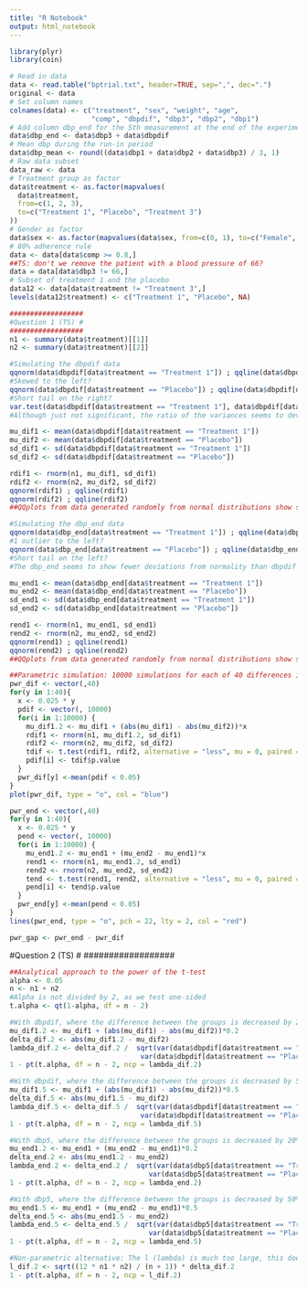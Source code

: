 ---
title: "R Notebook"
output: html_notebook
---



```{r}
library(plyr)
library(coin)

```


```{r}
# Read in data
data <- read.table("bptrial.txt", header=TRUE, sep=",", dec=".")
original <- data
# Set column names
colnames(data) <- c("treatment", "sex", "weight", "age",
                    "comp", "dbpdif", "dbp3", "dbp2", "dbp1")
# Add column dbp_end for the 5th measurement at the end of the experiment
data$dbp_end <- data$dbp3 + data$dbpdif
# Mean dbp during the run-in period
data$dbp_mean <- round((data$dbp1 + data$dbp2 + data$dbp3) / 3, 1)
# Raw data subset
data_raw <- data
# Treatment group as factor
data$treatment <- as.factor(mapvalues(
  data$treatment,
  from=c(1, 2, 3),
  to=c("Treatment 1", "Placebo", "Treatment 3")
))
# Gender as factor
data$sex <- as.factor(mapvalues(data$sex, from=c(0, 1), to=c("Female", "Male")))
# 80% adherence rule
data <- data[data$comp >= 0.8,]
##TS: don't we remove the patient with a blood pressure of 66?
data = data[data$dbp3 != 66,]
# Subset of treatment 1 and the placebo
data12 <- data[data$treatment != "Treatment 3",]
levels(data12$treatment) <- c("Treatment 1", "Placebo", NA)
```
```{r}
##################
#Question 1 (TS) #
##################
n1 <- summary(data$treatment)[[1]]
n2 <- summary(data$treatment)[[2]]

#Simulating the dbpdif data
qqnorm(data$dbpdif[data$treatment == "Treatment 1"]) ; qqline(data$dbpdif[data$treatment == "Treatment 1"])
#Skewed to the left?
qqnorm(data$dbpdif[data$treatment == "Placebo"]) ; qqline(data$dbpdif[data$treatment == "Placebo"])
#Short tail on the right?
var.test(data$dbpdif[data$treatment == "Treatment 1"], data$dbpdif[data$treatment == "Placebo"])
#Although just not significant, the ratio of the variances seems to deviate from 1. I think it would be safer to assume that the variances are not equal.

mu_dif1 <- mean(data$dbpdif[data$treatment == "Treatment 1"])
mu_dif2 <- mean(data$dbpdif[data$treatment == "Placebo"])
sd_dif1 <- sd(data$dbpdif[data$treatment == "Treatment 1"])
sd_dif2 <- sd(data$dbpdif[data$treatment == "Placebo"])

rdif1 <- rnorm(n1, mu_dif1, sd_dif1)
rdif2 <- rnorm(n2, mu_dif2, sd_dif2)
qqnorm(rdif1) ; qqline(rdif1)
qqnorm(rdif2) ; qqline(rdif2)
##QQplots from data generated randomly from normal distributions show similar deviations as the QQplots of the data

#Simulating the dbp_end data
qqnorm(data$dbp_end[data$treatment == "Treatment 1"]) ; qqline(data$dbp_end[data$treatment == "Treatment 1"])
#1 outlier to the left?
qqnorm(data$dbp_end[data$treatment == "Placebo"]) ; qqline(data$dbp_end[data$treatment == "Placebo"])
#Short tail on the left?
#The dbp_end seems to show fewer deviations from normality than dbpdif

mu_end1 <- mean(data$dbp_end[data$treatment == "Treatment 1"])
mu_end2 <- mean(data$dbp_end[data$treatment == "Placebo"])
sd_end1 <- sd(data$dbp_end[data$treatment == "Treatment 1"])
sd_end2 <- sd(data$dbp_end[data$treatment == "Placebo"])

rend1 <- rnorm(n1, mu_end1, sd_end1)
rend2 <- rnorm(n2, mu_end2, sd_end2)
qqnorm(rend1) ; qqline(rend1)
qqnorm(rend2) ; qqline(rend2)
##QQplots from data generated randomly from normal distributions show similar deviations as the QQplots of the data

##Parametric simulation: 10000 simulations for each of 40 differences in means, both for dbpdif and dbp_end. These are plotted together for comparison
pwr_dif <- vector(,40)
for(y in 1:40){
  x <- 0.025 * y
  pdif <- vector(, 10000)
  for(i in 1:10000) {
    mu_dif1.2 <- mu_dif1 + (abs(mu_dif1) - abs(mu_dif2))*x
    rdif1 <- rnorm(n1, mu_dif1.2, sd_dif1)
    rdif2 <- rnorm(n2, mu_dif2, sd_dif2)
    tdif <- t.test(rdif1, rdif2, alternative = "less", mu = 0, paired = F, var.equal = F)
    pdif[i] <- tdif$p.value
  }
  pwr_dif[y] <-mean(pdif < 0.05)
}
plot(pwr_dif, type = "o", col = "blue")

pwr_end <- vector(,40)
for(y in 1:40){
  x <- 0.025 * y
  pend <- vector(, 10000)
  for(i in 1:10000) {
    mu_end1.2 <- mu_end1 + (mu_end2 - mu_end1)*x
    rend1 <- rnorm(n1, mu_end1.2, sd_end1)
    rend2 <- rnorm(n2, mu_end2, sd_end2)
    tend <- t.test(rend1, rend2, alternative = "less", mu = 0, paired = F, var.equal = F)
    pend[i] <- tend$p.value
  }
  pwr_end[y] <-mean(pend < 0.05)
}
lines(pwr_end, type = "o", pch = 22, lty = 2, col = "red")

pwr_gap <- pwr_end - pwr_dif

```

##################
#Question 2 (TS) #
##################
```{r}
##Analytical approach to the power of the t-test
alpha <- 0.05
n <- n1 + n2
#Alpha is not divided by 2, as we test one-sided
t.alpha <- qt(1-alpha, df = n - 2)

#With dbpdif, where the difference between the groups is decreased by 20%
mu_dif1.2 <- mu_dif1 + (abs(mu_dif1) - abs(mu_dif2))*0.2
delta_dif.2 <- abs(mu_dif1.2 - mu_dif2)
lambda_dif.2 <- delta_dif.2 /  sqrt(var(data$dbpdif[data$treatment == "Treatment 1"])/n1 + 
                                var(data$dbpdif[data$treatment == "Placebo"])/n2)
1 - pt(t.alpha, df = n - 2, ncp = lambda_dif.2)

#With dbpdif, where the difference between the groups is decreased by 50%
mu_dif1.5 <- mu_dif1 + (abs(mu_dif1) - abs(mu_dif2))*0.5
delta_dif.5 <- abs(mu_dif1.5 - mu_dif2)
lambda_dif.5 <- delta_dif.5 /  sqrt(var(data$dbpdif[data$treatment == "Treatment 1"])/n1 + 
                                var(data$dbpdif[data$treatment == "Placebo"])/n2)
1 - pt(t.alpha, df = n - 2, ncp = lambda_dif.5)

#With dbp5, where the difference between the groups is decreased by 20%
mu_end1.2 <- mu_end1 + (mu_end2 - mu_end1)*0.2
delta_end.2 <- abs(mu_end1.2 - mu_end2)
lambda_end.2 <- delta_end.2 /  sqrt(var(data$dbp5[data$treatment == "Treatment 1"])/n1 + 
                                  var(data$dbp5[data$treatment == "Placebo"])/n2)
1 - pt(t.alpha, df = n - 2, ncp = lambda_end.2)

#With dbp5, where the difference between the groups is decreased by 50%
mu_end1.5 <- mu_end1 + (mu_end2 - mu_end1)*0.5
delta_end.5 <- abs(mu_end1.5 - mu_end2)
lambda_end.5 <- delta_end.5 /  sqrt(var(data$dbp5[data$treatment == "Treatment 1"])/n1 + 
                                  var(data$dbp5[data$treatment == "Placebo"])/n2)
1 - pt(t.alpha, df = n - 2, ncp = lambda_end.5)

#Non-parametric alternative: The l (lambda) is much too large, this doesn't work
l_dif.2 <- sqrt((12 * n1 * n2) / (n + 1)) * delta_dif.2
1 - pt(t.alpha, df = n - 2, ncp = l_dif.2)
```



